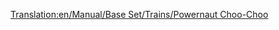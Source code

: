 [[Translation:en/Manual/Base Set/Trains/Powernaut Choo-Choo]]
{{ru/Manual/Base Set/Trains/Поезда|Image=[[File:en/Manual/Base Set/Trains/Powernautchoochoo.png]]
|Name=Powernaut Choo-Choo
|Cost=£17,578 ($35,156)
|Speed=96 км/ч (60 миль/ч)
|Weight=130 т
|Power=900 л.с. (671 кВт)
|Annual=£2,132 ($4,264)
|Designed=1952
|Lifespan=20 
|Capacity=нет
|Description=Немного получше, чем Ploddyphut Choo-Choo, но ничего особенного.
|Real-life=Вымышленный
}}